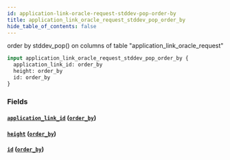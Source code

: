 ```yaml
---
id: application-link-oracle-request-stddev-pop-order-by
title: application_link_oracle_request_stddev_pop_order_by
hide_table_of_contents: false
---
```


order by stddev_pop() on columns of table "application_link_oracle_request"

```graphql
input application_link_oracle_request_stddev_pop_order_by {
  application_link_id: order_by
  height: order_by
  id: order_by
}
```

### Fields

#### [`application_link_id`](#) ([`order_by`](../enums/order-by))

#### [`height`](#) ([`order_by`](../enums/order-by))

#### [`id`](#) ([`order_by`](../enums/order-by))
